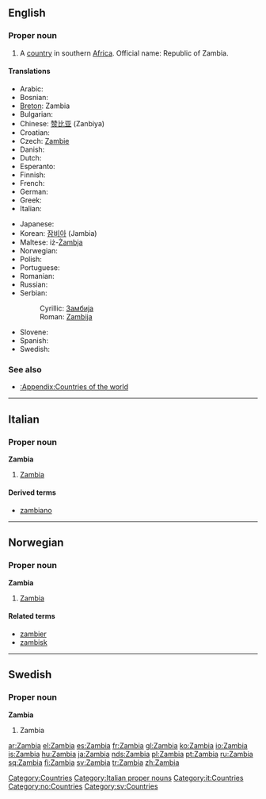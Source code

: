 {{see|Zámbia|Zâmbia}}
==English==

===Proper noun===
{{en-proper noun}}

# A [[country]] in southern [[Africa]]. Official name: Republic of Zambia.

====Translations====
{{trans-top|country in Southern Africa}}
* Arabic: {{t+|ar|زامبيا|f|tr=zámbiya|sc=Arab}}
* Bosnian: {{t-|bs|Zambija|f}}
* [[Breton]]: Zambia
* Bulgarian: {{t-|bg|Замбия|f|tr=Zámbija|sc=Cyrl}}
* Chinese: [[赞比亚]] (Zanbiya)
* Croatian: {{t-|hr|Zambija|f}}
* Czech: [[Zambie]] {{f}}
* Danish: {{t-|da|Zambia}}
* Dutch: {{t-|nl|Zambia}}
* Esperanto: {{t-|eo|Zambio|xs=Esperanto}}
* Finnish: {{t+|fi|Sambia}}
* French: {{t+|fr|Zambie|f}}
* German: {{t+|de|Sambia}}
* Greek: {{t-|el|Ζάμπια|f|tr=Zambía|sc=Grek}}
* Italian: {{t-|it|Zambia|m}}
{{trans-mid}}
* Japanese: {{t-|ja|ザンビア|tr=Zanbia|sc=Jpan}}
* Korean: [[잠비아]] (Jambia)
* Maltese: iż-[[Żambja]]
* Norwegian: {{t-|no|Zambia}}
* Polish: {{t+|pl|Zambia|f}}
* Portuguese: {{t-|pt|Zâmbia|f}}
* Romanian: {{t-|ro|Zambia|f}}
* Russian: {{t-|ru|Замбия|f|tr=Zámbija|sc=Cyrl}}
* Serbian:
*: Cyrillic: [[Замбија]]
*: Roman: [[Zambija]]
* Slovene: {{t+|sl|Zambija|f}}
* Spanish: {{t+|es|Zambia|f}}
* Swedish: {{t+|sv|Zambia}}
{{trans-bottom}}

===See also===
* [[:Appendix:Countries of the world]]

[[Category:Countries]]

----

==Italian==
{{wikipedia|lang=it}}

===Proper noun===
'''Zambia''' {{m}}

# [[#English|Zambia]]

====Derived terms====
* [[zambiano]]

[[Category:Italian proper nouns]]
[[Category:it:Countries]]

----

==Norwegian==

===Proper noun===
'''Zambia'''

# [[#English|Zambia]]

====Related terms====
* [[zambier]]
* [[zambisk]]

[[Category:no:Countries]]

----

==Swedish==

===Proper noun===
'''Zambia'''

# Zambia

[[Category:sv:Countries]]

[[ar:Zambia]]
[[el:Zambia]]
[[es:Zambia]]
[[fr:Zambia]]
[[gl:Zambia]]
[[ko:Zambia]]
[[io:Zambia]]
[[is:Zambia]]
[[hu:Zambia]]
[[ja:Zambia]]
[[nds:Zambia]]
[[pl:Zambia]]
[[pt:Zambia]]
[[ru:Zambia]]
[[sq:Zambia]]
[[fi:Zambia]]
[[sv:Zambia]]
[[tr:Zambia]]
[[zh:Zambia]]